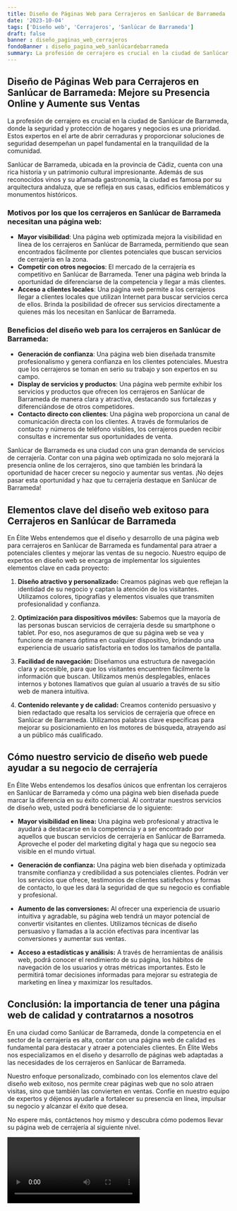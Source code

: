 ```yaml
---
title: Diseño de Páginas Web para Cerrajeros en Sanlúcar de Barrameda
date: '2023-10-04'
tags: ['Diseño web', 'Cerrajeros', 'Sanlúcar de Barrameda']
draft: false
banner : diseño_paginas_web_cerrajeros
fondoBanner : diseño_pagina_web_sanlúcardebarrameda
summary: La profesión de cerrajero es crucial en la ciudad de Sanlúcar de Barrameda, donde la seguridad y protección de hogares y negocios es una prioridad. Estos expertos en el arte de abrir cerraduras y proporcionar soluciones de seguridad desempeñan un papel fundamental en la tranquilidad de la comunidad. 
---
```


## Diseño de Páginas Web para Cerrajeros en Sanlúcar de Barrameda: Mejore su Presencia Online y Aumente sus Ventas

La profesión de cerrajero es crucial en la ciudad de Sanlúcar de Barrameda, donde la seguridad y protección de hogares y negocios es una prioridad. Estos expertos en el arte de abrir cerraduras y proporcionar soluciones de seguridad desempeñan un papel fundamental en la tranquilidad de la comunidad. 

Sanlúcar de Barrameda, ubicada en la provincia de Cádiz, cuenta con una rica historia y un patrimonio cultural impresionante. Además de sus reconocidos vinos y su afamada gastronomía, la ciudad es famosa por su arquitectura andaluza, que se refleja en sus casas, edificios emblemáticos y monumentos históricos. 

### Motivos por los que los cerrajeros en Sanlúcar de Barrameda necesitan una página web:
- **Mayor visibilidad**: Una página web optimizada mejora la visibilidad en línea de los cerrajeros en Sanlúcar de Barrameda, permitiendo que sean encontrados fácilmente por clientes potenciales que buscan servicios de cerrajería en la zona.
- **Competir con otros negocios**: El mercado de la cerrajería es competitivo en Sanlúcar de Barrameda. Tener una página web brinda la oportunidad de diferenciarse de la competencia y llegar a más clientes.
- **Acceso a clientes locales**: Una página web permite a los cerrajeros llegar a clientes locales que utilizan Internet para buscar servicios cerca de ellos. Brinda la posibilidad de ofrecer sus servicios directamente a quienes más los necesitan en Sanlúcar de Barrameda.

### Beneficios del diseño web para los cerrajeros en Sanlúcar de Barrameda:
- **Generación de confianza**: Una página web bien diseñada transmite profesionalismo y genera confianza en los clientes potenciales. Muestra que los cerrajeros se toman en serio su trabajo y son expertos en su campo.
- **Display de servicios y productos**: Una página web permite exhibir los servicios y productos que ofrecen los cerrajeros en Sanlúcar de Barrameda de manera clara y atractiva, destacando sus fortalezas y diferenciándose de otros competidores.
- **Contacto directo con clientes**: Una página web proporciona un canal de comunicación directa con los clientes. A través de formularios de contacto y números de teléfono visibles, los cerrajeros pueden recibir consultas e incrementar sus oportunidades de venta.

Sanlúcar de Barrameda es una ciudad con una gran demanda de servicios de cerrajería. Contar con una página web optimizada no solo mejorará la presencia online de los cerrajeros, sino que también les brindará la oportunidad de hacer crecer su negocio y aumentar sus ventas. ¡No dejes pasar esta oportunidad y haz que tu cerrajería destaque en Sanlúcar de Barrameda!

<GifSeo />

<Cta />

## Elementos clave del diseño web exitoso para Cerrajeros en Sanlúcar de Barrameda

En Élite Webs entendemos que el diseño y desarrollo de una página web para cerrajeros en Sanlúcar de Barrameda es fundamental para atraer a potenciales clientes y mejorar las ventas de su negocio. Nuestro equipo de expertos en diseño web se encarga de implementar los siguientes elementos clave en cada proyecto:

1. **Diseño atractivo y personalizado:** Creamos páginas web que reflejan la identidad de su negocio y captan la atención de los visitantes. Utilizamos colores, tipografías y elementos visuales que transmiten profesionalidad y confianza.

2. **Optimización para dispositivos móviles:** Sabemos que la mayoría de las personas buscan servicios de cerrajería desde su smartphone o tablet. Por eso, nos aseguramos de que su página web se vea y funcione de manera óptima en cualquier dispositivo, brindando una experiencia de usuario satisfactoria en todos los tamaños de pantalla.

3. **Facilidad de navegación:** Diseñamos una estructura de navegación clara y accesible, para que los visitantes encuentren fácilmente la información que buscan. Utilizamos menús desplegables, enlaces internos y botones llamativos que guían al usuario a través de su sitio web de manera intuitiva.

4. **Contenido relevante y de calidad:** Creamos contenido persuasivo y bien redactado que resalta los servicios de cerrajería que ofrece en Sanlúcar de Barrameda. Utilizamos palabras clave específicas para mejorar su posicionamiento en los motores de búsqueda, atrayendo así a un público más cualificado.

## Cómo nuestro servicio de diseño web puede ayudar a su negocio de cerrajería

En Élite Webs entendemos los desafíos únicos que enfrentan los cerrajeros en Sanlúcar de Barrameda y cómo una página web bien diseñada puede marcar la diferencia en su éxito comercial. Al contratar nuestros servicios de diseño web, usted podrá beneficiarse de lo siguiente:

- **Mayor visibilidad en línea:** Una página web profesional y atractiva le ayudará a destacarse en la competencia y a ser encontrado por aquellos que buscan servicios de cerrajería en Sanlúcar de Barrameda. Aproveche el poder del marketing digital y haga que su negocio sea visible en el mundo virtual.

- **Generación de confianza:** Una página web bien diseñada y optimizada transmite confianza y credibilidad a sus potenciales clientes. Podrán ver los servicios que ofrece, testimonios de clientes satisfechos y formas de contacto, lo que les dará la seguridad de que su negocio es confiable y profesional.

- **Aumento de las conversiones:** Al ofrecer una experiencia de usuario intuitiva y agradable, su página web tendrá un mayor potencial de convertir visitantes en clientes. Utilizamos técnicas de diseño persuasivo y llamadas a la acción efectivas para incentivar las conversiones y aumentar sus ventas.

- **Acceso a estadísticas y análisis:** A través de herramientas de análisis web, podrá conocer el rendimiento de su página, los hábitos de navegación de los usuarios y otras métricas importantes. Esto le permitirá tomar decisiones informadas para mejorar su estrategia de marketing en línea y maximizar los resultados.

## Conclusión: la importancia de tener una página web de calidad y contratarnos a nosotros

En una ciudad como Sanlúcar de Barrameda, donde la competencia en el sector de la cerrajería es alta, contar con una página web de calidad es fundamental para destacar y atraer a potenciales clientes. En Élite Webs nos especializamos en el diseño y desarrollo de páginas web adaptadas a las necesidades de los cerrajeros en Sanlúcar de Barrameda.

Nuestro enfoque personalizado, combinado con los elementos clave del diseño web exitoso, nos permite crear páginas web que no solo atraen visitas, sino que también las convierten en ventas. Confíe en nuestro equipo de expertos y déjenos ayudarle a fortalecer su presencia en línea, impulsar su negocio y alcanzar el éxito que desea.

No espere más, contáctenos hoy mismo y descubra cómo podemos llevar su página web de cerrajería al siguiente nivel.

<Video />

<CtaBot job='Cerrajeros' city='Sanlúcar de Barrameda'/>

<Gmaps query='Sanlúcar de Barrameda+españa+maps' />